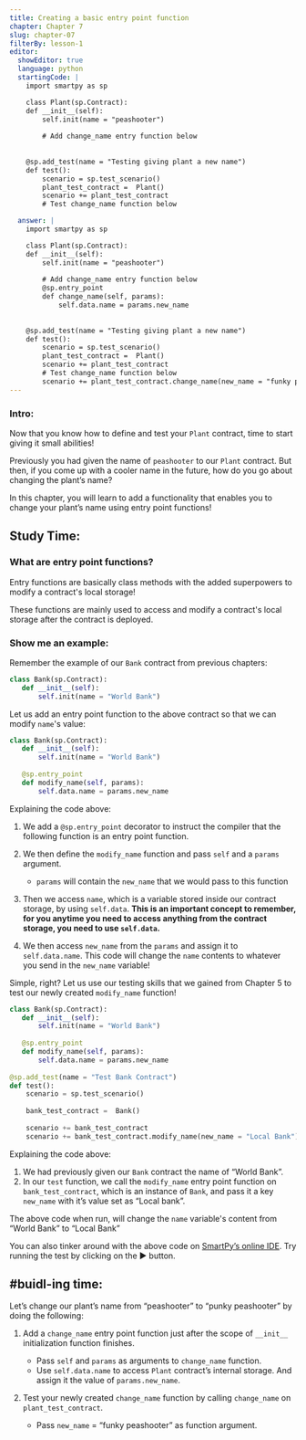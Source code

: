 ```yaml
---
title: Creating a basic entry point function
chapter: Chapter 7
slug: chapter-07
filterBy: lesson-1
editor:
  showEditor: true
  language: python
  startingCode: |
    import smartpy as sp

    class Plant(sp.Contract):
    def __init__(self):
        self.init(name = "peashooter")
    
        # Add change_name entry function below
        
            
    @sp.add_test(name = "Testing giving plant a new name")
    def test():
        scenario = sp.test_scenario()
        plant_test_contract =  Plant()
        scenario += plant_test_contract
        # Test change_name function below

  answer: |  
    import smartpy as sp

    class Plant(sp.Contract):
    def __init__(self):
        self.init(name = "peashooter")
    
        # Add change_name entry function below
        @sp.entry_point
        def change_name(self, params): 
            self.data.name = params.new_name
        
            
    @sp.add_test(name = "Testing giving plant a new name")
    def test():
        scenario = sp.test_scenario()
        plant_test_contract =  Plant()
        scenario += plant_test_contract
        # Test change_name function below
        scenario += plant_test_contract.change_name(new_name = "funky peashooter")
---
```


### Intro: 

Now that you know how to define and test your `Plant` contract, time to start giving it small abilities!

Previously you had given the name of `peashooter` to our `Plant` contract. But then, if you come up with a cooler name in the future, how do you go about changing the plant’s name? 

In this chapter, you will learn to add a functionality that enables you to change your plant’s name using entry point functions!  


## Study Time: 

### What are entry point functions? 

Entry functions are basically class methods with the added superpowers to modify a contract's local storage! 

These functions are mainly used to access and modify a contract's local storage after the contract is deployed. 

### Show me an example: 

Remember the example of our `Bank` contract from previous chapters:


```python
class Bank(sp.Contract):
   def __init__(self):
       self.init(name = "World Bank")
```

Let us add an entry point function to the above contract so that we can modify `name`'s value:

```python
class Bank(sp.Contract):
   def __init__(self):
       self.init(name = "World Bank")
   
   @sp.entry_point
   def modify_name(self, params):
       self.data.name = params.new_name
```

Explaining the code above:

1. We add a `@sp.entry_point` decorator to instruct the compiler that the following function is an entry point function.  

2. We then define the `modify_name` function and pass `self` and a `params` argument. 
    * `params` will contain the `new_name` that we would pass to this function

3. Then we access `name`, which is a variable stored inside our contract storage, by using `self.data`. **This is an important concept to remember, for you anytime you need to access anything from the contract storage, you need to use `self.data`.**

4. We then access `new_name` from the `params` and assign it to `self.data.name`. This code will change the `name` contents to whatever you send in the `new_name` variable! 

Simple, right? Let us use our testing skills that we gained from Chapter 5 to test our newly created `modify_name` function! 


```python
class Bank(sp.Contract):
   def __init__(self):
       self.init(name = "World Bank")
   
   @sp.entry_point
   def modify_name(self, params):
       self.data.name = params.new_name
    
@sp.add_test(name = "Test Bank Contract")
def test():
    scenario = sp.test_scenario()
 
    bank_test_contract =  Bank()
    
    scenario += bank_test_contract
    scenario += bank_test_contract.modify_name(new_name = "Local Bank")
```

Explaining the code above:

1. We had previously given our `Bank` contract the name of “World Bank”. 
2. In our `test` function, we call the `modify_name` entry point function on `bank_test_contract`, which is an instance of `Bank`, and pass it a key `new_name` with it’s value set as “Local bank”. 


The above code when run, will change the `name` variable's content from “World Bank” to “Local Bank”


You can also tinker around with the above code on [SmartPy’s online IDE](https://smartpy.io/demo/index.html?code=eJyNUkFq5DAQvPsVRXKZYYMfEBjIJtc9LuSodKT2RKzcMpImYfL6SO1xbEIWYrBBcndVV3X5cYqpII@UynQGZeSp62ygnHFP8m@Xp_4hSklky_62A@B4gDFefDFmlzkM83V72qlvf3ZCI@OAq8eYglOgq32rau9dheSKeDZT9FIWzDE6P5xN61TYG0yUaMwr_PVM4KgQfMYps0OJIGu5TmsvUyKXmOjIPZa@tZ@P_YrR65CJB04sFQLlhaF3r5Q8PQdWKHZrv5fsHWvhVzrEQXWutF@IDhc9vfCbqtS6ruuaH@ScKZxX4_7Wg@Jhcb8a2GzSqosn2bLUUWNtqBjtj1mudvvuU_o1HhmDTxXRJqbCINQh0DblKfj36mNVVqi6sOoaUhwRTwlPbYwnaCYu6p7rjc5rPssPmPOy5f0trnkleGO4FKd68JtF1eVHZch@PAUqPorKA8urT1FGntOx6vx1@IZ6Q_hAIXg56oI2eYLGDRo3DCexM1WEfSE5zkv_AVG_jeiyxbasP9FS2KQc__18AI8cFc4-). Try running the test by clicking on the ▶️ button. 


## #buidl-ing time:

Let’s change our plant’s name from “peashooter” to “punky peashooter” by doing the following: 

1. Add a `change_name` entry point function just after the scope of `__init__` initialization function finishes. 
     * Pass `self` and `params` as arguments to `change_name` function. 
     * Use `self.data.name` to access `Plant` contract’s internal storage. And assign it the value of `params.new_name`. 

2. Test your newly created `change_name` function by calling `change_name` on `plant_test_contract`. 
      * Pass `new_name` = “funky peashooter” as function argument. 

